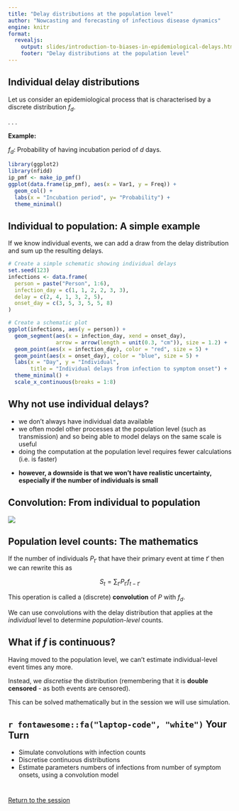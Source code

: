 ```yaml
---
title: "Delay distributions at the population level"
author: "Nowcasting and forecasting of infectious disease dynamics"
engine: knitr
format:
  revealjs:
    output: slides/introduction-to-biases-in-epidemiological-delays.html
    footer: "Delay distributions at the population level"
---
```


## Individual delay distributions

Let us consider an epidemiological process that is characterised by a discrete distribution $f_d$.

. . .

**Example:**

$f_d$: Probability of having incubation period of $d$ days.

```r
library(ggplot2)
library(nfidd)
ip_pmf <- make_ip_pmf()
ggplot(data.frame(ip_pmf), aes(x = Var1, y = Freq)) +
  geom_col() +
  labs(x = "Incubation period", y= "Probability") +
  theme_minimal()
```

## Individual to population: A simple example

If we know individual events, we can add a draw from the delay distribution and sum up the resulting delays.

```r
# Create a simple schematic showing individual delays
set.seed(123)
infections <- data.frame(
  person = paste("Person", 1:6),
  infection_day = c(1, 1, 2, 2, 3, 3),
  delay = c(2, 4, 1, 3, 2, 5),
  onset_day = c(3, 5, 3, 5, 5, 8)
)

# Create a schematic plot
ggplot(infections, aes(y = person)) +
  geom_segment(aes(x = infection_day, xend = onset_day), 
               arrow = arrow(length = unit(0.3, "cm")), size = 1.2) +
  geom_point(aes(x = infection_day), color = "red", size = 5) +
  geom_point(aes(x = onset_day), color = "blue", size = 5) +
  labs(x = "Day", y = "Individual", 
       title = "Individual delays from infection to symptom onset") +
  theme_minimal() +
  scale_x_continuous(breaks = 1:8)
```

## Why not use individual delays?

- we don't always have individual data available
- we often model other processes at the population level (such as transmission) and so being able to model delays on the same scale is useful
- doing the computation at the population level requires fewer calculations (i.e. is faster)

::: {.fragment .fade-in}
- **however, a downside is that we won't have realistic uncertainty, especially if the number of individuals is small**
:::

## Convolution: From individual to population

![](figures/infections_onset_sketch.png)

## Population level counts: The mathematics

If the number of individuals $P_{t'}$ that have their primary event at time $t'$ then we can rewrite this as

$$
S_t = \sum_{t'} P_{t'} f_{t - t'}
$$

This operation is called a (discrete) **convolution** of $P$ with $f_d$.

We can use convolutions with the delay distribution that applies at the *individual* level to determine *population-level* counts.

## What if $f$ is continuous?

Having moved to the population level, we can't estimate individual-level event times any more.

Instead, we *discretise* the distribution (remembering that it is **double censored** - as both events are censored). 

This can be solved mathematically but in the session we will use simulation.

## `r fontawesome::fa("laptop-code", "white")` Your Turn {background-color="#447099" transition="fade-in"}

- Simulate convolutions with infection counts
- Discretise continuous distributions
- Estimate parameters numbers of infections from number of symptom onsets, using a convolution model

#

[Return to the session](../using-delay-distributions-to-model-the-data-generating-process-of-an-epidemic)
